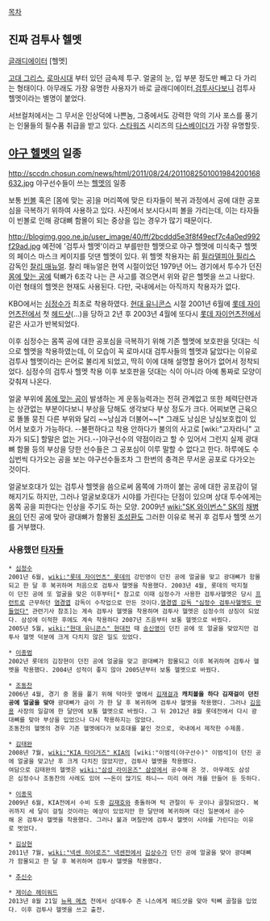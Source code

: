 [[목차]]
== 진짜 검투사 헬멧 ==
{{{#!html
<img src="http://www.thevikingstore.co.uk/ekmps/shops/thevikingstore1/images/gladiator-helmet-[2]-1743-p.jpg">
}}}
[[글래디에이터]] [헬멧]

[[고대 그리스]], [[고대 로마|로마시대]] 부터 있던 금속제 투구. 얼굴의 눈, 입 부분 정도만 빼고 다 가리는 형태이다. 아무래도 가장 유명한 사용자가 바로 글래디에이터,[[검투사]]다보니 검투사 헬멧이라는 별명이 붙었다.

서브컬처에서는 그 무서운 인상덕에 나쁜놈, 그중에서도 강력한 악의 기사 포스를 풍기는 인물들의 필수품 취급을 받고 있다. [[스타워즈]] 시리즈의 [[다스베이더]]가 가장 유명할듯. 

== [[야구 헬멧]]의 일종 ==
http://sccdn.chosun.com/news/html/2011/08/24/2011082501001984200168632.jpg
야구선수들이 쓰는 [[헬멧]]의 일종

보통 [[빈볼]] 혹은 [몸에 맞는 공]을 머리쪽에 맞은 타자들이 복귀 과정에서 공에 대한 공포심을 극복하기 위하여 사용하고 있다. 사진에서 보시다시피 볼을 가리는데, 이는 타자들이 빈볼로 인해 광대뼈 함몰이 되는 중상을 입는 경우가 많기 때문이다.

http://blogimg.goo.ne.jp/user_image/40/ff/2bcddd5e3f8f49ecf7c4a0ed992f29ad.jpg
예전에 '검투사 헬멧'이라고 부를만한 헬멧으로 야구 헬멧에 미식축구 헬멧의 페이스 마스크 케이지를 덧댄 헬멧이 있다. 위 헬멧 착용자는 前 [[필라델피아 필리스]] 감독인 [[찰리 매뉴얼]]. 찰리 매뉴얼은 현역 시절이었던 1979년 어느 경기에서 투수가 던진 [[몸에 맞는 공]]에 턱뼈가 6조각 나는 큰 사고를 겪으면서 위와 같은 헬멧을 쓰고 나왔다. 이런 형태의 헬멧은 현재도 사용된다. 다만, 국내에서는 아직까지 착용자가 없다.

KBO에서는 [[심정수]]가 최초로 착용하였다. [[현대 유니콘스]] 시절 2001년 6월에 [[롯데 자이언츠]]전에서 첫 [[헤드샷]](...)을 당하고 2년 후 2003년 4월에 또다시 [[롯데 자이언츠]]전에서 같은 사고가 반복되었다.

이후 심정수는 몸쪽 공에 대한 공포심을 극복하기 위해 기존 헬멧에 보호판을 덧대는 식으로 헬멧을 착용하였는데, 이 모습이 꼭 로마시대 검투사들의 헬멧과 닮았다는 이유로 검투사 헬멧이라는 은어로 불리게 되었고, 딱히 이에 대해 설명할 용어가 없어서 정착되었다. 심정수의 검투사 헬멧 착용 이후 보호판을 덧대는 식이 아니라 아예 통짜로 모양이 갖춰져 나온다.

얼굴 부위에 [[몸에 맞는 공]]이 발생하는 게 운동능력과는 전혀 관계없고 또한 체력단련과는 상관없는 부분이다보니 부상을 당해도 생각보다 부상 정도가 크다. 어찌보면 근육으로 똘똘 뭉친 다른 부위와 달리 ~~낭심과 더불어~~[* 그래도 낭심은 낭심보호컵이 있어서 보호가 가능하다. --불편하다고 착용 안하다가 불의의 사고로 [wiki:"고자라니" 고자가 되도] 할말은 없는 거다.--]야구선수의 약점이라고 할 수 있어서 그런지 실제 광대뼈 함몰 등의 부상을 당한 선수들은 그 공포심이 이루 말할 수 없다고 한다. 하루에도 수십번씩 다가오는 공을 보는 야구선수들조차 그 한번의 충격은 무서운 공포로 다가오는 것이다.

얼굴보호대가 있는 검투사 헬멧을 씀으로써 몸쪽에 가까이 붙는 공에 대한 공포감이 덜해지기도 하지만, 그러나 얼굴보호대가 시야를 가린다는 단점이 있으며 상대 투수에게는 몸쪽 공을 피한다는 인상을 주기도 하는 모양. 2009년 [[wiki:"SK 와이번스" SK]]의 [[채병용]]이 던진 공에 맞아 광대뼈가 함몰된 [[조성환]]도 그러한 이유로 복귀 후 검투사 헬멧 쓰기를 거부했다.

=== 사용했던 [[타자]]들 ===
 * [[심정수]]
 2001년 6월, [[wiki:"롯데 자이언츠" 롯데]]의 강민영이 던진 공에 얼굴을 맞고 광대뼈가 함몰되고 한 달 후 복귀하며 처음으로 검투사 헬멧을 착용했다. 2003년 4월, 롯데의 박지철이 던진 공에 또 얼굴을 맞은 이후부터[* 참고로 이때 심정수가 사용한 검투사헬멧은 당시 [[프런트]]로 근무하던 [[염경엽]] 감독이 수작업으로 만든 것이다.[http://news.naver.com/sports/index.nhn?category=baseball&ctg=news&mod=read&office_id=076&article_id=0002390125&redirect=true 염경엽 감독 "심정수 검투사헬멧도 만들었다"] 관련기사 참조]는 계속 검투사 헬멧을 착용하며 검투사 헬멧은 심정수의 상징이 되었다. 삼성에 이적한 후에도 계속 착용하다 2007년 즈음부터 보통 헬멧으로 바꿨다.
 2005년 5월, [[wiki:"현대 유니콘스" 현대]]전 때 [[송신영]]이 던진 공에 또 얼굴을 맞았지만 검투사 헬멧 덕분에 크게 다치지 않은 일도 있었다.

 * [[이종범]]
 2002년 롯데의 김장현이 던진 공에 얼굴을 맞고 광대뼈가 함몰되고 이후 복귀하며 검투사 헬멧을 착용했다. 2004년 성적이 좋지 않아 2005년부터 보통 헬멧으로 바꿨다.

 * [[조동찬]]
 2006년 4월, 경기 중 몸을 풀기 위해 덕아웃 옆에서 [[김재걸]]과 '''캐치볼을 하다 김재걸이 던진 공에 얼굴을 맞아''' 광대뼈가 금이 가 한 달 후 복귀하며 검투사 헬멧을 착용했다. 그러나 [[김응용]] 사장의 일갈에 한 달만에 보통 헬멧으로 바꿨다. 그 뒤 2012년 8월 롯데전에서 다시 광대뼈를 맞아 부상을 입었으나 다시 착용하지는 않았다.
 조동찬의 헬멧의 경우 기존 헬멧에다가 보호대를 붙인 것으로, 국내에서 제작한 수제품.

 * [[김태완]]
 2008년 7월, [[wiki:"KIA 타이거즈" KIA]]의 [wiki:"이범석(야구선수)" 이범석]이 던진 공에 얼굴을 맞고난 후 크게 다치진 않았지만, 검투사 헬멧을 착용했다.
 여담으로 김태완의 헬멧은 [[wiki:"삼성 라이온즈" 삼성]]에서 공수해 온 것. 아무래도 삼성은 심정수나 조동찬의 사례도 있어 ~~돈이 많기도 하니~~ 미리 여러 개를 만들어 둔 듯하다.

 * [[이종욱]]
 2009년 6월, KIA전에서 수비 도중 [[김재호]]와 충돌하며 턱 관절이 두 곳이나 골절되었다. 복귀까지 세 달이 걸릴 것이라는 예상이 있었지만 한 달만에 복귀하며 대신 일본에서 공수해 온 검투사 헬멧을 착용했다. 그러나 불과 며칠만에 검투사 헬멧이 시야를 가린다는 이유로 벗었다.

 * [[김상현]]
 2011년 7월, [[wiki:"넥센 히어로즈" 넥센]]전에서 [[김상수]]가 던진 공에 얼굴을 맞아 광대뼈가 함몰되고 한 달 후 복귀하며 검투사 헬멧을 착용했다.

 * [[추신수]]

 * [[제이슨 헤이워드]]
 2013년 8월 21일 [[뉴욕 메츠]] 전에서 상대투수 존 니스에게 헤드샷을 맞아 턱뼈 골절을 입었다. 이후 검투사 헬멧을 쓰고 출전.
